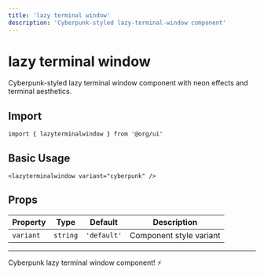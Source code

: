 ```yaml
---
title: 'lazy terminal window'
description: 'Cyberpunk-styled lazy-terminal-window component'
---
```


# lazy terminal window

Cyberpunk-styled lazy terminal window component with neon effects and terminal aesthetics.

## Import

```svelte
import { lazyterminalwindow } from '@org/ui'
```

## Basic Usage

```svelte
<lazyterminalwindow variant="cyberpunk" />
```

## Props

| Property | Type | Default | Description |
|----------|------|---------|-------------|
| `variant` | `string` | `'default'` | Component style variant |

---

Cyberpunk lazy terminal window component! ⚡
